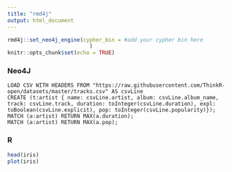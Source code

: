 ```yaml
---
title: "rmd4j"
output: html_document
---
```


```r
rmd4j::set_neo4j_engine(cypher_bin = #add your cypher bin here
                          )
knitr::opts_chunk$set(echo = TRUE)
```

### Neo4J

```neo4j
LOAD CSV WITH HEADERS FROM "https://raw.githubusercontent.com/ThinkR-open/datasets/master/tracks.csv" AS csvLine 
CREATE (t:artist { name: csvLine.artist, album: csvLine.album_name, track: csvLine.track, duration: toInteger(csvLine.duration), expl: toBoolean(csvLine.explicit), pop: toInteger(csvLine.popularity)});
MATCH (a:artist) RETURN MAX(a.duration);
MATCH (a:artist) RETURN MAX(a.pop);
```


### R

```r
head(iris)
plot(iris)
```
